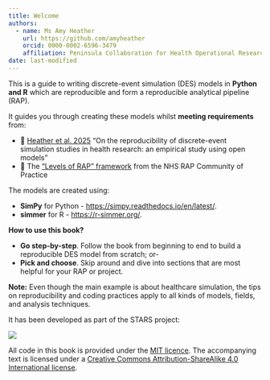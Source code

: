 ```yaml
---
title: Welcome
authors:
  - name: Ms Amy Heather
    url: https://github.com/amyheather
    orcid: 0000-0002-6596-3479
    affiliation: Peninsula Collaboration for Health Operational Research and Data Science (PenCHORD), University of Exeter Medical School
date: last-modified
---
```


This is a guide to writing discrete-event simulation (DES) models in **Python and R** which are reproducible and form a reproducible analytical pipeline (RAP).

It guides you through creating these models whilst **meeting requirements** from:

* 🌿 [Heather et al. 2025](https://doi.org/10.48550/arXiv.2501.13137) "On the reproducibility of discrete-event simulation studies in health research: an empirical study using open models"
* 🏥 The ["Levels of RAP" framework](https://nhsdigital.github.io/rap-community-of-practice/introduction_to_RAP/levels_of_RAP/) from the NHS RAP Community of Practice 

The models are created using:

* **SimPy** for Python - <https://simpy.readthedocs.io/en/latest/>.
* **simmer** for R - <https://r-simmer.org/>.

:::{.pale-blue}
**How to use this book?**

* **Go step-by-step**. Follow the book from beginning to end to build a reproducible DES model from scratch; or-
* **Pick and choose**. Skip around and dive into sections that are most helpful for your RAP or project.

**Note:** Even though the main example is about healthcare simulation, the tips on reproducibility and coding practices apply to all kinds of models, fields, and analysis techniques.
:::

It has been developed as part of the STARS project:

![](images/stars_banner.png)

All code in this book is provided under the [MIT licence](https://opensource.org/license/mit). The accompanying text is licensed under a [Creative Commons Attribution-ShareAlike 4.0 International license](https://creativecommons.org/licenses/by-sa/4.0/).
